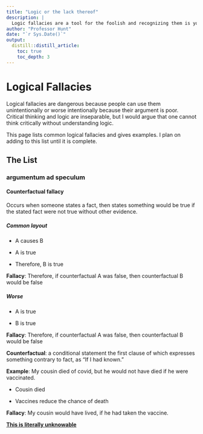 ```yaml
---
title: "Logic or the lack thereof"
description: |
  Logic fallacies are a tool for the foolish and recognizing them is your only defense.
author: "Professor Hunt"
date: "`r Sys.Date()`"
output: 
  distill::distill_article:
    toc: true
    toc_depth: 3
---
```


# Logical Fallacies

Logical fallacies are dangerous because people can use them unintentionally or worse intentionally because their argument is poor. Critical thinking and logic are inseparable, but I would argue that one cannot think critically without understanding logic.

This page lists common logical fallacies and gives examples. I plan on adding to this list until it is complete.

## The List

### **argumentum ad speculum**

#### Counterfactual fallacy

Occurs when someone states a fact, then states something would be true if the stated fact were not true without other evidence.

##### Common layout

-   A causes B

-   A is true

-   Therefore, B is true

**Fallacy**: Therefore, if counterfactual A was false, then counterfactual B would be false

##### Worse

-   A is true

-   B is true

**Fallacy**: Therefore, if counterfactual A was false, then counterfactual B would be false

**Counterfactual**: a conditional statement the first clause of which expresses something contrary to fact, as "If I had known."

**Example**: My cousin died of covid, but he would not have died if he were vaccinated.

-   Cousin died

-   Vaccines reduce the chance of death

**Fallacy**: My cousin would have lived, if he had taken the vaccine.

[**This is literally unknowable**]{.ul}
